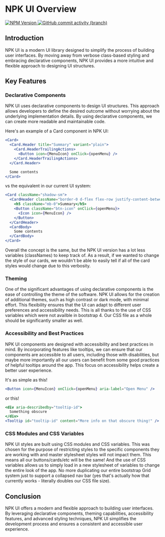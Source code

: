# NPK UI Overview

<a href="https://www.npmjs.com/package/@harvest-profit/npk" target="_blank">
  <img alt="NPM Version" src="https://img.shields.io/npm/v/%40harvest-profit%2Fnpk" />
</a>
<a href="https://github.com/HarvestProfit/npk-ui" target="_blank">
  <img alt="GitHub commit activity (branch)" src="https://img.shields.io/github/commit-activity/m/HarvestProfit/npk-ui/master" />
</a>


## Introduction

NPK UI is a modern UI library designed to simplify the process of building user interfaces. 
By moving away from verbose class-based styling and embracing declarative components, NPK UI provides a 
more intuitive and flexible approach to designing UI structures.

## Key Features

### Declarative Components

NPK UI uses declarative components to design UI structures. This approach allows developers to define the 
desired outcome without worrying about the underlying implementation details. By using declarative components, 
we can create more readable and maintainable code.


Here's an example of a Card component in NPK UI:
```jsx
<Card>
  <Card.Header title="Summary" variant="plain">
    <Card.HeaderTrailingActions>
      <Button icon={MenuIcon} onClick={openMenu} />
    </Card.HeaderTrailingActions>
  </Card.Header>

  Some contents
</Card>
```

vs the equivalent in our current UI system:

```jsx
<Card className="shadow-sm">
  <CardHeader className="border-0 d-flex flex-row justify-content-between">
    <h5 className="mb-0">Summary</h5>
    <Button className="btn-icon" onClick={openMenu}>
      <Icon icon={MenuIcon} />
    </Button>
  </CardHeader>
  <CardBody>
    Some contents
  </CardBody>
</Card>
```

Overall the concept is the same, but the NPK UI version has a lot less variables (classNames) to keep track of. As a result,
if we wanted to change the style of our cards, we wouldn't be able to easily tell if all of the card styles would change due to
this verbosity.

### Theming

One of the significant advantages of using declarative components is the ease of controlling the theme of the software. 
NPK UI allows for the creation of additional themes, such as high contrast or dark mode, with minimal effort. 
This flexibility ensures that the UI can adapt to different user preferences and accessibility needs. This is all 
thanks to the use of CSS variables which were not availble in bootstrap 4. Our CSS file as a whole should be significantly
smaller as well.

### Accessibility and Best Practices

NPK UI components are designed with accessibility and best practices in mind. By incorporating features like tooltips,
we can ensure that our components are accessible to all users, including those with disabilities, but maybe more importantly
all our users can benefit from some good practices of helpful tooltips around the app. 
This focus on accessibility helps create a better user experience.

It's as simple as this!
```jsx
<Button icon={MenuIcon} onClick={openMenu} aria-label="Open Menu" />
```

or this!
```jsx
<div aria-describedby="tooltip-id">
  Something obscure
</div>
<Tooltip id="tooltip-id" content="More info on that obscure thing!" />
```

### CSS Modules and CSS Variables

NPK UI styles are built using CSS modules and CSS variables. This was chosen for the purpose of restricting styles to the
specific components they are working with and master stylesheet styles will not impact them. This means all our buttons/cards/etc will
be the same! And the use of CSS variables allows us to simply load in a new stylesheet of variables to change the entire look of the app.
No more duplicating our entire bootstrap Grid system just to support a collapsed nav bar (yes that's actually how that currently works - literally doubles our CSS file size).

## Conclusion

NPK UI offers a modern and flexible approach to building user interfaces. By leveraging declarative components, theming capabilities, 
accessibility features, and advanced styling techniques, NPK UI simplifies the development process and ensures a consistent and 
accessible user experience.

